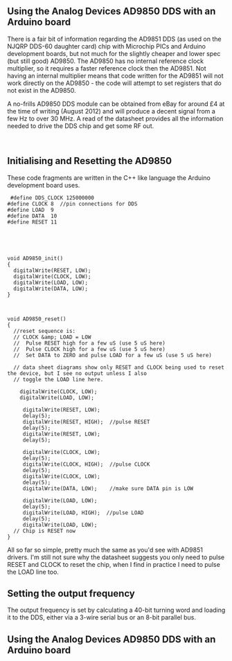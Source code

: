 == Using the Analog Devices AD9850 DDS with an Arduino board  ==

There is a fair bit of information regarding the AD9851 DDS (as used on the NJQRP DDS-60 daughter card) chip with Microchip PICs and Arduino development boards, but not much for the slightly cheaper and lower spec (but still good) AD9850. The AD9850 has no internal reference clock multiplier, so it requires a faster reference clock then the AD9851. Not having an internal multiplier means that code written for the AD9851 will not work directly on the AD9850 - the code will attempt to set registers that do not exist in the AD9850. 

A no-frills AD9850 DDS module can be obtained from eBay for around £4 at the time of writing (August 2012) and will produce a decent signal from a few Hz to over 30 MHz. A read of the datasheet provides all the information needed to drive the DDS chip and get some RF out. 

<br> 

== Initialising and Resetting the AD9850  ==

These code fragments are written in the C++ like language the Arduino development board uses. 
<pre> #define DDS_CLOCK 125000000
#define CLOCK 8  //pin connections for DDS
#define LOAD  9 
#define DATA  10
#define RESET 11





void AD9850_init()
{
  digitalWrite(RESET, LOW);
  digitalWrite(CLOCK, LOW);
  digitalWrite(LOAD, LOW);
  digitalWrite(DATA, LOW);
}



void AD9850_reset()
{
  //reset sequence is:
  // CLOCK &amp; LOAD = LOW
  //  Pulse RESET high for a few uS (use 5 uS here)
  //  Pulse CLOCK high for a few uS (use 5 uS here)
  //  Set DATA to ZERO and pulse LOAD for a few uS (use 5 uS here)
  
  // data sheet diagrams show only RESET and CLOCK being used to reset the device, but I see no output unless I also
  // toggle the LOAD line here.
  
    digitalWrite(CLOCK, LOW);
    digitalWrite(LOAD, LOW);
    
     digitalWrite(RESET, LOW);
     delay(5);
     digitalWrite(RESET, HIGH);  //pulse RESET
     delay(5);
     digitalWrite(RESET, LOW);
     delay(5);
     
     digitalWrite(CLOCK, LOW);
     delay(5);
     digitalWrite(CLOCK, HIGH);  //pulse CLOCK
     delay(5);
     digitalWrite(CLOCK, LOW);
     delay(5);
     digitalWrite(DATA, LOW);    //make sure DATA pin is LOW
     
     digitalWrite(LOAD, LOW);
     delay(5);
     digitalWrite(LOAD, HIGH);  //pulse LOAD
     delay(5);
     digitalWrite(LOAD, LOW);
  // Chip is RESET now
}


</pre>
All so far so simple, pretty much the same as you'd see with AD9851 drivers. I'm still not sure why the datasheet suggests you only need to pulse RESET&nbsp;and CLOCK to reset the chip, when I&nbsp;find in practice I&nbsp;need to pulse the LOAD&nbsp;line too.<br> 

== Setting the output frequency ==

The output frequency is set by calculating a 40-bit turning word and loading it to the DDS, either via a 3-wire serial bus or an 8-bit parallel bus.
== Using the Analog Devices AD9850 DDS with an Arduino board  ==